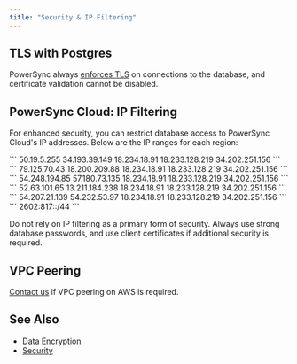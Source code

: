 ```yaml
---
title: "Security & IP Filtering"
---
```


## <Icon icon="elephant" iconType="solid" size="24"/> TLS with Postgres

PowerSync always [enforces TLS](/usage/lifecycle-maintenance/postgres-maintenance#tls) on connections to the database, and certificate validation cannot be disabled.

## PowerSync Cloud: IP Filtering

For enhanced security, you can restrict database access to PowerSync Cloud's IP addresses. Below are the IP ranges for each region:

<Tabs>
    <Tab title="US">
    ```
    50.19.5.255
    34.193.39.149
    18.234.18.91
    18.233.128.219
    34.202.251.156
    ```
    </Tab>
    <Tab title="EU">
    ```
    79.125.70.43
    18.200.209.88
    18.234.18.91
    18.233.128.219
    34.202.251.156
    ```
    </Tab>
    <Tab title="JP (Japan)">
    ```
    54.248.194.85
    57.180.73.135
    18.234.18.91
    18.233.128.219
    34.202.251.156
    ```
    </Tab>
    <Tab title="AU (Australia)">
    ```
    52.63.101.65
    13.211.184.238
    18.234.18.91
    18.233.128.219
    34.202.251.156
    ```
    </Tab>
    <Tab title="BR (Brazil)">
    ```
    54.207.21.139
    54.232.53.97
    18.234.18.91
    18.233.128.219
    34.202.251.156
    ```
    </Tab>
    <Tab title="IPv6 (All regions)">
    ```
    2602:817::/44
    ```
    </Tab>
</Tabs>

Do not rely on IP filtering as a primary form of security. Always use strong database passwords, and use client certificates if additional security is required.

## VPC Peering

[Contact us](/resources/contact-us) if VPC peering on AWS is required.

## See Also

* [Data Encryption](/usage/use-case-examples/data-encryption)
* [Security](/resources/security)
